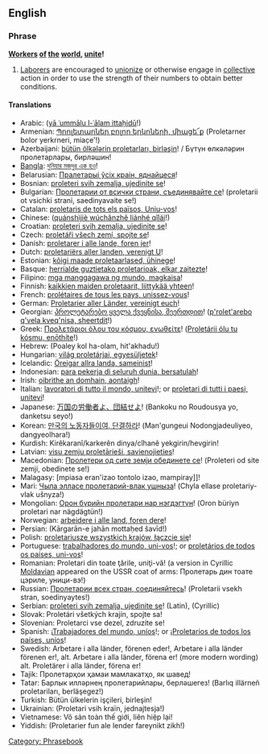 ==English==

===Phrase===
{{wikipedia|Workers of the world, unite!}}
'''[[worker|Worker]]s [[of]] [[the]] [[world]], [[unite]]!'''

# [[laborer|Laborer]]s are encouraged to [[unionize]] or otherwise engage in [[collective]] action in order to use the strength of their numbers to obtain better conditions.

====Translations====
{{trans-top|workers of the world, unite}}
*Arabic: {{ARchar|![[يا عمال العالم اتحدوا ]]}} ([[yā ʿummālu l-ʿālam ittaḥidū]]!)
*Armenian: [[Պրոլետարներ բոլոր երկրների, միացե՜ք]] (Proletarner bolor yerkrneri, miac̣e'{{Unicode|ḳ}}!)
*Azerbaijani: [[bütün ölkələrin proletarları, birləşin]]! / Бүтүн өлкәләрин пролетарлары, бирләшин! 
*[[Bangla]]: [[দুনিয়ার মজদুর এক হও]]!
*Belarusian: [[Пралетарыі ўсіх краін, яднайцеся]]!
*Bosnian: [[proleteri svih zemalja, ujedinite se]]!
*Bulgarian: [[Пролетарии от всички страни, съединявайте се]]! (proletarii ot vsichki strani, saedinyavaite se!)
*Catalan: [[proletaris de tots els països, Uniu-vos]]!
*Chinese: {{zh-ts|全世界無產者聯合起來|全世界无产者联合起来}} ([[quánshìjiè wúchǎnzhě liánhé qǐlái]]!)
*Croatian: [[proleteri svih zemalja, ujedinite se]]!
*Czech: [[proletáři všech zemí, spojte se]]!
*Danish: [[proletarer i alle lande, foren jer]]!
*Dutch: [[proletariërs aller landen, verenigt U]]!
*Estonian: [[kõigi maade proletaarlased, ühinege]]!
*Basque: [[herrialde guztietako proletarioak, elkar zaitezte]]!
*Filipino: [[mga manggagawa ng mundo, magkaisa]]!
*Finnish: [[kaikkien maiden proletaarit, liittykää yhteen]]!
*French: [[prolétaires de tous les pays, unissez-vous]]!
*German: [[Proletarier aller Länder, vereinigt euch]]!
*Georgian: [[პროლეტარებო ყველა ქვეყნისა, შეერთდით]]! ([[p'rolet'arebo q'vela kveq'nisa, sheertdit]]!)
*Greek: [[Προλετάριοι όλου του κόσμου, ενωθείτε]]! ([[Proletárii ólu tu kósmu, enōthíte]]!)
*Hebrew: {{lang|he|!פועלי כל העולם התאחדו}} (Poaley kol ha-olam, hit'akhadu!)
*Hungarian: [[világ proletárjai, egyesüljetek]]!
*Icelandic: [[Öreigar allra landa, sameinist]]!
*Indonesian: [[para pekerja di seluruh dunia, bersatulah]]!
*Irish: [[oibrithe an domhain, aontaigh]]!
*Italian: [[lavoratori di tutto il mondo, unitevi]]!; or [[proletari di tutti i paesi, unitevi]]!
*Japanese: [[万国の労働者よ、団結せよ]]! (Bankoku no Roudousya yo, danketsu seyo!)
*Korean: [[만국의 노동자들이여, 단결하라]]! (Man'gungeui Nodongjadeuliyeo, dangyeolhara!)
*Kurdish: Kirêkaranî/karkerên dinya/cîhanê yekgirin/hevgirin!
*Latvian: [[visu zemju proletārieši, savienojieties]]!
*Macedonian: [[Пролетери од сите земји обединете се]]! (Proleteri od site zemji, obedinete se!)
*Malagasy: [mpiasa eran'izao tontolo izao, mampiray]]!
*Mari: [[Чыла элласе пролетарий-влак ушныза]]! (Chyla ellase proletariy-vlak ušnyza!)
*Mongolian: [[Орон бүрийн пролетари нар нэгдэгтүн]]! (Oron büriyn proletari nar nägdägtün!) 
*Norwegian: [[arbeidere i alle land, foren dere]]!
*Persian: {{lang|fa| کارگران جهان متحد شوید }} (Kārgarān-e jahān mottaḥed šavīd!)
*Polish: [[proletariusze wszystkich krajów, łączcie się]]!
*Portuguese: [[trabalhadores do mundo, uni-vos]]!; or [[proletários de todos os paí­ses, uni-vos]]!
*Romanian: Proletari din toate ţările, uniţi-vă! (a version in Cyrillic [[Moldavian|Moldavian]] appeared on the USSR coat of arms: Пролетарь дин тоате цэриле, уници-вэ!)
*Russian: [[Пролетарии всех стран, соединяйтесь]]! (Proletarii vsekh stran, soedinyaytes!)
*Serbian: [[proleteri svih zemalja, ujedinite se]]! (Latin), {{lang|sr|Пролетери свих земаља, уједините се!}} (Cyrillic)
*Slovak: Proletári všetkých krajín, spojte sa!
*Slovenian: Proletarci vse dezel, zdruzite se!
*Spanish: ¡[[Trabajadores del mundo, uníos]]!; or ¡[[Proletarios de todos los países, uní­os]]!
*Swedish: Arbetare i alla länder, förenen eder!, Arbetare i alla länder förenen er!, alt. Arbetare i alla länder, förena er! (more modern wording) alt. Proletärer i alla länder, förena er!
*Tajik: Пролетарҳои ҳамаи мамлакатҳо, як шавед!
*Tatar: Барлык илләрнең пролетарийлары, берләшегез! (Barlıq illärneñ proletariları, berläşegez!)
*Turkish: Bütün ülkelerin işçileri, birleşin!
*Ukrainian: {{lang|uk|Пролетарі всіх країн, єднайтеся!}} (Proletari vsih kraïn, jednajtesja!)
*Vietnamese: Vô sản toàn thế giới, liên hiệp lại!
*Yiddish: {{lang|yi|!פראָלעטאריער פון אלע לענדער, פאראייניקט זיך}} (Proletarier fun ale lender fareynikt zikh!)
{{trans-bottom}}

[[Category: Phrasebook]]